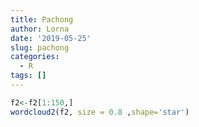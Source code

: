 ```yaml
---
title: Pachong
author: Lorna
date: '2019-05-25'
slug: pachong
categories:
  - R
tags: []
---
```

```r
f2<-f2[1:150,]
wordcloud2(f2, size = 0.8 ,shape='star') 
```

